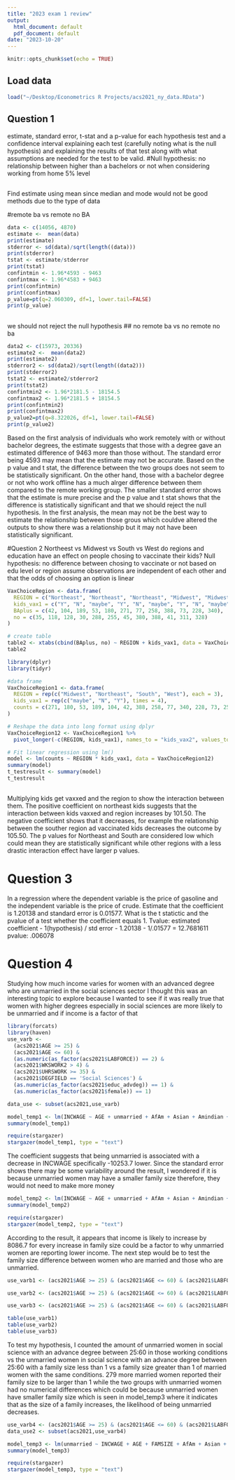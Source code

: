 ```yaml
---
title: "2023 exam 1 review"
output:
  html_document: default
  pdf_document: default
date: "2023-10-20"
---
```


```r
knitr::opts_chunk$set(echo = TRUE)
```

## Load data

```r
load("~/Desktop/Econometrics R Projects/acs2021_ny_data.RData")
```

## Question 1
estimate, standard error, t-stat and a p-value for each hypothesis test and a confidence interval
explaining each test (carefully noting what is the null hypothesis) and explaining the results of that test along with what assumptions are needed for the test to be valid.
#Null hypothesis: no relationship between higher than a bachelors or not when considering working from home
5% level


##
Find estimate using mean since median and mode would not be good methods due to the type of data

#remote ba vs remote no BA
```r
data <- c(14056, 4870)
estimate <-  mean(data)
print(estimate)
stderror <- sd(data)/sqrt(length((data)))
print(stderror)
tstat <- estimate/stderror
print(tstat)
confintmin <- 1.96*4593 - 9463
confintmax <- 1.96*4583 + 9463
print(confintmin)
print(confintmax)
p_value=pt(q=2.060309, df=1, lower.tail=FALSE)
print(p_value)
```
##
we should not reject the null hypothesis
##
 no remote ba vs no remote no ba
```r
data2 <- c(15973, 20336)
estimate2 <-  mean(data2)
print(estimate2)
stderror2 <- sd(data2)/sqrt(length((data2)))
print(stderror2)
tstat2 <- estimate2/stderror2
print(tstat2)
confintmin2 <- 1.96*2181.5 - 18154.5
confintmax2 <- 1.96*2181.5 + 18154.5
print(confintmin2)
print(confintmax2)
p_value2=pt(q=8.322026, df=1, lower.tail=FALSE)
print(p_value2)
```
Based on the first analysis of individuals who work remotely with or without bachelor degrees, the estimate suggests that those with a degree gave an estimated difference of 9463 more than those without. The standard error being 4593 may mean that the estimate may not be accurate. Based on the p value and t stat, the difference between the two groups does not seem to be  statistically significant. On the other hand, those with a bachelor degree or not who work offline has a much alrger difference between them compared to the remote working group. The smaller standard error shows that the estimate is mure precise and the p value and t stat shows that the difference is statistically significant and that we should reject the null hypothesis. In the first analysis, the mean may not be the best way to estimate the relationship between those grous which couldve altered the outputs to show there was a relationship but it may not have been statistically significant.

#Question 2
Northeest vs Midwest vs South vs West
do regions and education  have an effect on people chosing to vaccinate their kids?
Null hypothesis: no difference between chosing to vaccinate or not based on edu level or region
assume observations are independent of each other and that the odds of choosing an option is linear

```r
VaxChoiceRegion <- data.frame(
  REGION = c("Northeast", "Northeast", "Northeast", "Midwest", "Midwest", "Midwest", "South", "South", "South", "West", "West", "West"),
  kids_vax1 = c("Y", "N", "maybe", "Y", "N", "maybe", "Y", "N", "maybe", "Y", "N", "maybe"),
  BAplus = c(42, 104, 189, 53, 180, 271, 77, 258, 388, 73, 228, 340),
  no = c(35, 118, 128, 30, 288, 255, 45, 380, 388, 41, 311, 328)
)

# create table
table2 <- xtabs(cbind(BAplus, no) ~ REGION + kids_vax1, data = VaxChoiceRegion)
table2
```

```r
library(dplyr)
library(tidyr)

#data frame
VaxChoiceRegion1 <- data.frame(
  REGION = rep(c("Midwest", "Northeast", "South", "West"), each = 3),
  kids_vax1 = rep(c("maybe", "N", "Y"), times = 4),
  counts = c(271, 180, 53, 189, 104, 42, 388, 258, 77, 340, 228, 73, 255, 288, 30, 128, 118, 35, 388, 380, 45, 328, 311, 41)
)

# Reshape the data into long format using dplyr
VaxChoiceRegion12 <- VaxChoiceRegion1 %>%
  pivot_longer(-c(REGION, kids_vax1), names_to = "kids_vax2", values_to = "counts")

# Fit linear regression using lm()
model <- lm(counts ~ REGION * kids_vax1, data = VaxChoiceRegion12)
summary(model)
t_testresult <- summary(model)
t_testresult
```
##

Multiplying kids get vaxxed and the region to show the interaction between them. The positive coefficient on northeast kids suggests that the interaction between kids vaxxed and region increases by 101.50. The negative coefficient shows that it decreases, for example the relationship between the souther region ad vaccinated kids decreases the outcome by 105.50. The p values for Northeast and South are considered low which could mean they are statistically significant while other regions with a less drastic interaction effect have larger p values.


# Question 3
In a regression where the dependent variable is the price of gasoline and the independent variable is the price of crude. Estimate that the coefficient is 1.20138 and standard error is 0.01577. What is the t statictic and the pvalue of a test whether the coefficient equals 1.
Tvalue: estimated coefficient - 1(hypothesis) / std error - 1.20138 - 1/.01577 = 12.7681611
pvalue: .006078


# Question 4

Studying how much income varies for women with an advanced degree who are unmarried in the social sciences sector
I thought this was an interesting topic to explore because I wanted to see if it was really true that women with higher degrees especially in social sciences are more likely to be unmarried and if income is a factor of that

```r
library(forcats)
library(haven)
use_varb <- 
  (acs2021$AGE >= 25) & 
  (acs2021$AGE <= 60) & 
  (as.numeric(as_factor(acs2021$LABFORCE)) == 2) & 
  (acs2021$WKSWORK2 > 4) & 
  (acs2021$UHRSWORK >= 35) & 
  (acs2021$DEGFIELD == 'Social Sciences') & 
  (as.numeric(as_factor(acs2021$educ_advdeg)) == 1) & 
  (as.numeric(as_factor(acs2021$female)) == 1)

data_use <- subset(acs2021,use_varb) 
```

```r
model_temp1 <- lm(INCWAGE ~ AGE + unmarried + AfAm + Asian + Amindian + race_oth + white + Hispanic, data = data_use)
summary(model_temp1)

require(stargazer)
stargazer(model_temp1, type = "text")
```
The coefficient suggests that being unmarried is associated with a decrease in INCWAGE specifically -10253.7 lower. Since the standard error shows there may be some variability around the result, I wondered if it is because unmarried women may have a smaller family size therefore, they would not need to make more money


```r
model_temp2 <- lm(INCWAGE ~ AGE + unmarried + AfAm + Asian + Amindian + race_oth + white + Hispanic + FAMSIZE, data = data_use)
summary(model_temp2)

require(stargazer)
stargazer(model_temp2, type = "text")
```

According to the result, it appears that income is likely to increase by 8086.7 for every increase in family size could be a factor to why unmarried women are reporting lower income. The next step would be to test the family size difference between women who are married and those who are unmarried.

```r
use_varb1 <- (acs2021$AGE >= 25) & (acs2021$AGE <= 60) & (acs2021$LABFORCE == 2) & (acs2021$WKSWORK2 > 4) & (acs2021$UHRSWORK >= 35) & (acs2021$DEGFIELD == 'Social Sciences') & (acs2021$educ_advdeg == 1) & (acs2021$female == 1) & (acs2021$FAMSIZE >= 1) & (acs2021$unmarried == 1)

use_varb2 <- (acs2021$AGE >= 25) & (acs2021$AGE <= 60) & (acs2021$LABFORCE == 2) & (acs2021$WKSWORK2 > 4) & (acs2021$UHRSWORK >= 35) & (acs2021$DEGFIELD == 'Social Sciences') & (acs2021$educ_advdeg == 1) & (acs2021$female == 1) & (acs2021$unmarried == 1)

use_varb3 <- (acs2021$AGE >= 25) & (acs2021$AGE <= 60) & (acs2021$LABFORCE == 2) & (acs2021$WKSWORK2 > 4) & (acs2021$UHRSWORK >= 35) & (acs2021$DEGFIELD == 'Social Sciences') & (acs2021$educ_advdeg == 1) & (acs2021$female == 1) & (acs2021$unmarried == 0) & (acs2021$FAMSIZE >= 1)
```

```r
table(use_varb1)
table(use_varb2)
table(use_varb3)
```


To test my hypothesis, I counted the amount of unmarried women in social science with an advance degree between 25:60 in those working conditions vs the unmarried women in social science with an advance degree between 25:60 with a family size less than 1 vs a family size greater than 1 of married women with the same conditions. 279 more married women reported their family size to be larger than 1 while the two groups with unmarried women had no numerical differences which could be because unmarried women have smaller family size which is seen in model_temp3 where it indicates that as the size of a family increases, the likelihood of being unmarried decreases.

```r
use_varb4 <- (acs2021$AGE >= 25) & (acs2021$AGE <= 60) & (acs2021$LABFORCE == 2) & (acs2021$WKSWORK2 > 4) & (acs2021$UHRSWORK >= 35) & (acs2021$DEGFIELD == 'Social Sciences') & (acs2021$educ_advdeg == 1) & (acs2021$female == 1)
data_use2 <- subset(acs2021,use_varb4) 
```

```r
model_temp3 <- lm(unmarried ~ INCWAGE + AGE + FAMSIZE + AfAm + Asian + Amindian + race_oth + white + Hispanic, data = data_use2)
summary(model_temp3)

require(stargazer)
stargazer(model_temp3, type = "text")
```


